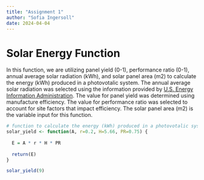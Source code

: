 ```yaml
---
title: "Assignment 1"
author: "Sofia Ingersoll"
date: 2024-04-04
---
```

# Solar Energy Function 

In this function, we are utilizing panel yield (0-1),  performance ratio (0-1), annual average solar radiation (kWh), and solar panel area (m2) to calculate the energy (kWh) produced in a photovotalic system. The annual average solar radiation was selected using the information provided by [U.S. Energy Information Administration](https://www.eia.gov/energyexplained/solar/where-solar-is-found.php). The value for panel yield was determined using manufacture efficiency. The value for performance ratio was selected to account for site factors that impact efficiency. The solar panel area (m2) is the variable input for this function. 

```r
# function to calculate the energy (kWh) produced in a photovotalic system. 
solar_yield <- function(A, r=0.2, H=5.66, PR=0.75) {
  
  E = A * r * H * PR
  
  return(E)
}  
```

```r
solar_yield(9)
```


